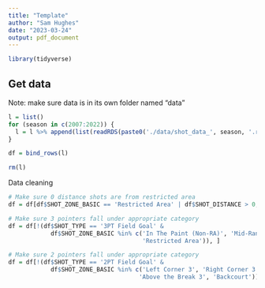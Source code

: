 ---
title: "Template"
author: "Sam Hughes"
date: "2023-03-24"
output: pdf_document
---

```{r}
library(tidyverse)
```


## Get data 
Note: make sure data is in its own folder named "data"
```{r}
l = list()
for (season in c(2007:2022)) {
  l = l %>% append(list(readRDS(paste0('./data/shot_data_', season, '.rds'))))
}

df = bind_rows(l)

rm(l)
```


Data cleaning
```{r}
# Make sure 0 distance shots are from restricted area
df = df[df$SHOT_ZONE_BASIC == 'Restricted Area' | df$SHOT_DISTANCE > 0, ]

# Make sure 3 pointers fall under appropriate category
df = df[!(df$SHOT_TYPE == '3PT Field Goal' & 
            df$SHOT_ZONE_BASIC %in% c('In The Paint (Non-RA)', 'Mid-Range', 
                                      'Restricted Area')), ]

# Make sure 2 pointers fall under appropriate category
df = df[!(df$SHOT_TYPE == '2PT Field Goal' & 
            df$SHOT_ZONE_BASIC %in% c('Left Corner 3', 'Right Corner 3', 
                                     'Above the Break 3', 'Backcourt')), ]
```
